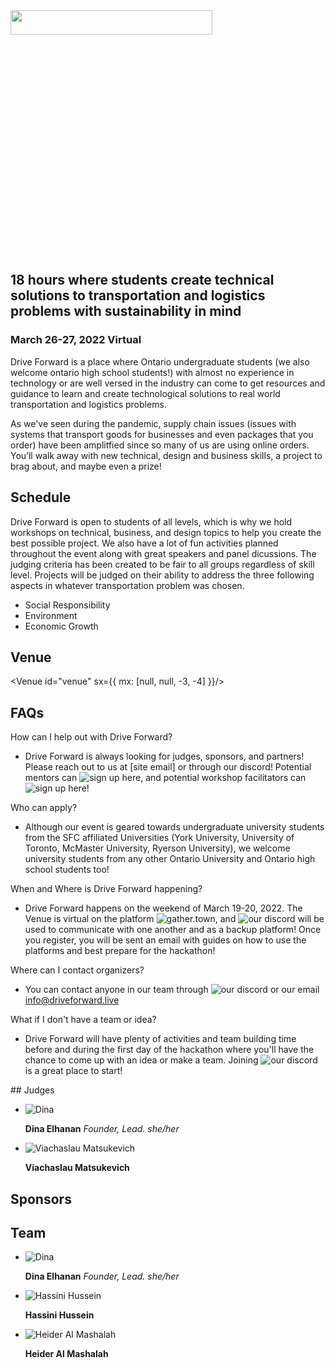 
<Banner>

<img src="https://cdn.glitch.global/c5a0f0ae-5652-4bbd-a8f5-486ad2f1afba/logohackathonlogo.png?v=1645542826823" width="80%" height="10%"/>

## 18 hours where students create technical solutions to transportation and logistics problems with sustainability in mind

### March 26-27, 2022 Virtual
</Banner>

<Gallery>

<Photo showAlt alt="Students at a Workshop at the Hackathon Hack Penn" src="https://cdn.glitch.com/3d283e0f-19c4-4546-b0b2-223ec3a7dc23%2Fworkshop.jpg?v=1565769230073" />

Drive Forward is a place where Ontario undergraduate students (we also welcome ontario high school students!) with almost no experience in technology or are well versed in the industry can come to get resources and guidance to learn and create technological solutions to real world transportation and logistics problems. 

As we've seen during the pandemic, supply chain issues (issues with systems that transport goods for businesses and even packages that you order) have been amplitfied since so many of us are using online orders. You’ll walk away with new technical, design and business skills, a project to brag about, and maybe even a prize!

<Photo showAlt alt="Students hacking away at projects at the hackathon Hack Penn" src="https://cdn.glitch.com/3d283e0f-19c4-4546-b0b2-223ec3a7dc23%2Foverview_3.jpg?v=1565769238972" />
</Gallery>
<Container>

## Schedule

Drive Forward is open to students of all levels, which is why we hold workshops on technical, business, and design topics to help you create the best possible project. We also have a lot of fun activities planned throughout the event along with great speakers and panel dicussions. The judging criteria has been created to be fair to all groups regardless of skill level. Projects will be judged on their ability to address the three following aspects in whatever transportation problem was chosen. 

- Social Responsibility
- Environment
- Economic Growth

<Schedule id="schedule" showAlt alt="Drive Forward Schedule" src="https://cdn.glitch.com/0ac33e0f-67fc-4d7d-bb15-8c3456d17607%2Fschedule.svg?v=1567891146748" />

## Venue
<Venue id="venue" sx={{ mx: [null, null, -3, -4] }}/>

## FAQs
<List id="faq">

How can I help out with Drive Forward?
- Drive Forward is always looking for judges, sponsors, and partners! Please reach out to us at [site email] or through our discord! Potential mentors can ![sign up here](https://docs.google.com/forms/d/12imNDUFJQniR5f4MBSsvihndeTcj9taVmfjXcrihuJU/edit), and potential workshop facilitators can ![sign up here](https://docs.google.com/forms/d/1OhYZ6OG1sgUGWvqri0aOFmViD7Xl7fkHUZ_Lq3FWlsg/)!

Who can apply?
 - Although our event is geared towards undergraduate university students from the SFC affiliated Universities (York University, University of Toronto, McMaster University, Ryerson University), we welcome university students from any other Ontario University and Ontario high school students too! 
 
When and Where is Drive Forward happening?
- Drive Forward happens on the weekend of March 19-20, 2022. The Venue is virtual on the platform ![gather.town](https://www.gather.town/), and ![our discord](https://discord.gg/MWeeSWcd) will be used to communicate with one another and as a backup platform! Once you register, you will be sent an email with guides on how to use the platforms and best prepare for the hackathon!

Where can I contact organizers?
- You can contact anyone in our team through ![our discord](https://discord.gg/MWeeSWcd) or our email info@driveforward.live
  
What if I don't have a team or idea?
- Drive Forward will have plenty of activities and team building time before and during the first day of the hackathon where you'll have the chance to come up with an idea or make a team. Joining ![our discord](https://discord.gg/MWeeSWcd) is a great place to start!
      
</List>
## Judges

<Team>

- ![Dina](https://cdn.glitch.global/c5a0f0ae-5652-4bbd-a8f5-486ad2f1afba/Viachaslau.jpg?v=1645637525843)

  **Dina Elhanan** _Founder, Lead. she/her_

- ![Viachaslau Matsukevich](https://cdn.glitch.global/c5a0f0ae-5652-4bbd-a8f5-486ad2f1afba/professor%20elkafi.jpg?v=1645636816756)

  **Viachaslau Matsukevich** 

</Team>

## Sponsors

<Sponsors />

<Sponsors section="additionalSupport" />

## Team

<Team>

- ![Dina](https://avatars.githubusercontent.com/u/19677511?v=4)

  **Dina Elhanan** _Founder, Lead. she/her_

- ![Hassini Hussein](https://cdn.glitch.global/c5a0f0ae-5652-4bbd-a8f5-486ad2f1afba/professor%20elkafi.jpg?v=1645636816756)

  **Hassini Hussein** 

- ![Heider Al Mashalah](https://cdn.glitch.global/c5a0f0ae-5652-4bbd-a8f5-486ad2f1afba/Heider.jpg?v=1647104607014)

  **Heider Al Mashalah** 
</Team>

</Container>